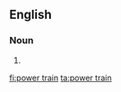 ==English==

===Noun===
{{en-noun|head=[[power]] [[train]]}}

# {{alternative spelling of|powertrain|lang=en}}

[[fi:power train]]
[[ta:power train]]